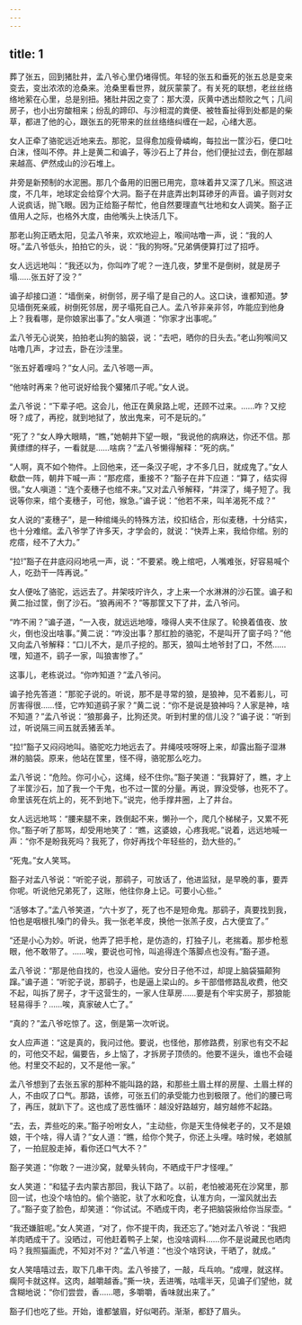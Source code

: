 ```yaml
---
---
---
```

title: 1
---



葬了张五，回到猪肚井，孟八爷心里仍堵得慌。年轻的张五和垂死的张五总是变来变去，变出浓浓的沧桑来。沧桑里看世界，就灰蒙蒙了。有关死的联想，老丝丝络络地萦在心里，总是别扭。猪肚井因之变了：那大漠，灰黄中透出颓败之气；几间房子，也小出穷酸相来；纷乱的蹄印、与沙相混的粪便、被牲畜扯得到处都是的柴草，都进了他的心，跟张五的死带来的丝丝络络纠缠在一起，心绪大恶。

女人正牵了骆驼远近地来去。那驼，显得愈加瘦骨嶙峋，每拉出一筐沙石，便口吐白沫，怪叫不停。井上是黄二和谝子，等沙石上了井台，他们便扯过去，倒在那越来越高、俨然成山的沙石堆上。

井旁是新预制的水泥圈。那几个备用的旧圈已用完，意味着井又深了几米。照这进度，不几年，地球定会给穿个大洞。豁子在井底弄出刺耳碜牙的声音。谝子则对女人说疯话，抛飞眼。因为正给豁子帮忙，他自然要理直气壮地和女人调笑。豁子正值用人之际，也格外大度，由他嘴头上快活几下。

那老山狗正晒太阳，见孟八爷来，欢欢地迎上，喉间咕噜一声，说：“我的人呀。”孟八爷低头，拍拍它的头，说：“我的狗呀。”兄弟俩便算打过了招呼。

女人远远地叫：“我还以为，你叫咋了呢？一连几夜，梦里不是倒树，就是房子塌……张五好了没？”

谝子却接口道：“墙倒亲，树倒邻，房子塌了是自己的人。这口诀，谁都知道。梦见墙倒死亲戚，树倒死邻居，房子塌死自己人。孟八爷非亲非邻，咋能应到他身上？我看哪，是你娘家出事了。”女人嗔道：“你家才出事呢。”

孟八爷无心说笑，拍拍老山狗的脑袋，说：“去吧，晒你的日头去。”老山狗喉间又咕噜几声，才过去，卧在沙洼里。

“张五好着哩吗？”女人问。孟八爷嗯一声。

“他啥时再来？他可说好给我个獾猪爪子呢。”女人说。

孟八爷说：“下辈子吧。这会儿，他正在黄泉路上呢，还顾不过来。……咋？又挖呀？成了，再挖，就到地狱了，放出鬼来，可不是玩的。”

“死了？”女人睁大眼睛，“瞧，”她朝井下望一眼，“我说他的病麻达，你还不信。那黄缥缥的样子，一看就是……啥病？”孟八爷懒得解释：“死的病。”

“人啊，真不如个物件。上回他来，还一条汉子呢，才不多几日，就成鬼了。”女人欷歔一阵，朝井下喊一声：“那疙瘩，重接不？”豁子在井下应道：“算了，结实得很。”女人嗔道：“连个麦穗子也绾不来。”又对孟八爷解释，“井深了，绳子短了。我说等你来，绾个麦穗子，可他，猴急。”谝子说：“他若不来，叫羊渴死不成？”

女人说的“麦穗子”，是一种绾绳头的特殊方法，绞扣结合，形似麦穗，十分结实，也十分难绾。孟八爷学了许多天，才学会的，就说：“快弄上来，我给你绾。别的疙瘩，经不了大力。”

“拉!”豁子在井底闷闷地吼一声，说：“不要紧。晚上绾吧，人嘴难张，好容易喊个人，吃劲干一阵再说。”

女人便吆了骆驼，远远去了。井架吱咛许久，才上来一个水淋淋的沙石筐。谝子和黄二抬过筐，倒了沙石。“狼再闹不？”等那筐又下了井，孟八爷问。

“咋不闹？”谝子道，“一入夜，就远远地嚎，嚎得人夹不住尿了。轮换着值夜、放火，倒也没出啥事。”黄二说：“咋没出事？那红脸的骆驼，不是叫开了窗子吗？”他又向孟八爷解释：“口儿不大，是爪子挖的。那天，狼叫土地爷封了口，不然……嘿，知道不，鹞子一家，叫狼害惨了。”

这事儿，老栋说过。“你咋知道？”孟八爷问。

谝子抢先答道：“那驼子说的。听说，那不是寻常的狼，是狼神，见不着影儿，可厉害得很……怪，它咋知道鹞子家？”黄二说：“你不是说是狼神吗？人家是神，啥不知道？”孟八爷说：“狼那鼻子，比狗还灵。听到村里的信儿没？”谝子说：“听到过，听说隔三间五就丢猪丢羊。

“拉!”豁子又闷闷地叫。骆驼吃力地远去了。井绳吱吱呀呀上来，却露出豁子湿淋淋的脑袋。原来，他站在筐里，怪不得，骆驼那么吃力。

孟八爷说：“危险。你可小心，这绳，经不住你。”豁子笑道：“我算好了，瞧，才上了半筐沙石，加了我一个干鬼，也不过一筐的分量。再说，罪没受够，也死不了。命里该死在炕上的，死不到地下。”说完，他手撑井圈，上了井台。

女人远远地骂：“腰来腿不来，跌倒起不来，懒孙一个，爬几个梯梯子，又累不死你。”豁子听了那骂，却受用地笑了：“瞧，这婆娘，心疼我呢。”说着，远远地喊一声：“你不是盼我死吗？我死了，你好再找个年轻些的，劲大些的。”

“死鬼。”女人笑骂。

豁子对孟八爷说：“听驼子说，那鹞子，可放话了，他进监狱，是早晚的事，要弄你呢。听说他兄弟死了，这账，他往你身上记。可要小心些。”

“活够本了。”孟八爷笑道，“六十岁了，死了也不是短命鬼。那鹞子，真要找到我，怕也是咽根扎嗓门的骨头。我一张老羊皮，换他一张羔子皮，占大便宜了。”

“还是小心为妙。听说，他弄了把手枪，是仿造的，打独子儿，老揣着。那步枪惹眼，他不敢带了。……唉，要说也可怜，叫追得连个落脚点也没有。”豁子道。

孟八爷说：“那是他自找的，也没人逼他。安分日子他不过，却提上脑袋猫颠狗蹿。”谝子道：“听驼子说，那鹞子，也是逼上梁山的。乡干部借修路乱收费，他交不起，叫拆了房子，才干这营生的，一家人住草房……要是有个牢实房子，那狼能轻易得手？……唉，真家破人亡了。”

“真的？”孟八爷吃惊了。这，倒是第一次听说。

女人应声道：“这是真的，我问过他。要说，也怪他，那修路费，别家也有交不起的，可他交不起，偏要告，乡上恼了，才拆房子顶债的。他要不逞头，谁也不会碰他。村里交不起的，又不是他一家。”

孟八爷想到了去张五家的那种不能叫路的路，和那些土眉土样的房屋、土眉土样的人，不由叹了口气。那路，该修，可张五们的承受能力也到极限了。他们的腰已弯了，再压，就趴下了。这也成了恶性循环：越没好路越穷，越穷越修不起路。

“去，去，弄些吃的来。”豁子吩咐女人，“主动些，你是天生侍候老子的，又不是娘娘，干个啥，得人请？”女人道：“瞧，给你个凳子，你还上头哩。啥时候，老娘腻了，一拍屁股走掉，看你还口气大不？”

豁子笑道：“你敢？一进沙窝，就晕头转向，不晒成干尸才怪哩。”

女人笑道：“和猛子去内蒙古那回，我认下路了。以前，老怕被渴死在沙窝里，那回一试，也没个啥怕的。偷个骆驼，驮了水和吃食，认准方向，一溜风就出去了。”豁子变了脸色，却笑道：“你试试。不晒成干肉，老子把脑袋揪给你当尿壶。“

“我还嫌脏呢。”女人笑道，“对了，你不提干肉，我还忘了。”她对孟八爷说：“我把羊肉晒成干了。没晒过，可他赶着鸭子上架，也没啥调料……你不是说藏民也晒肉吗？我照猫画虎，不知对不对？”孟八爷道：“也没个啥窍诀，干晒了，就成。”

女人笑嘻嘻过去，取下几串干肉。孟八爷接了，一敲，乓乓响。“成哩，就这样。瘸阿卡就这样。这肉，越嚼越香。”撕一块，丢进嘴，咕嚅半天，见谝子们望他，就含糊地说：“你们尝尝，香……嗯，多嚼嚼，香味就出来了。”

豁子们也吃了些。开始，谁都皱眉，好似喝药。渐渐，都舒了眉头。